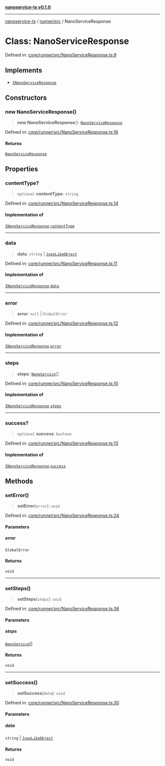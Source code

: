 [**nanoservice-ts v0.1.0**](/docs/ref/README)

***

[nanoservice-ts](/docs/ref/README) / [runner/src](/docs/ref/runner/src/README) / NanoServiceResponse

# Class: NanoServiceResponse

Defined in: [core/runner/src/NanoServiceResponse.ts:9](https://github.com/deskree-inc/nanoservice-ts/blob/cd1933c250152cb6abc77d2acbfd230236ada573/core/runner/src/NanoServiceResponse.ts#L9)

## Implements

- [`INanoServiceResponse`](/docs/ref/runner/src/interfaces/INanoServiceResponse)

## Constructors

### new NanoServiceResponse()

> **new NanoServiceResponse**(): [`NanoServiceResponse`](/docs/ref/runner/src/classes/NanoServiceResponse)

Defined in: [core/runner/src/NanoServiceResponse.ts:16](https://github.com/deskree-inc/nanoservice-ts/blob/cd1933c250152cb6abc77d2acbfd230236ada573/core/runner/src/NanoServiceResponse.ts#L16)

#### Returns

[`NanoServiceResponse`](/docs/ref/runner/src/classes/NanoServiceResponse)

## Properties

### contentType?

> `optional` **contentType**: `string`

Defined in: [core/runner/src/NanoServiceResponse.ts:14](https://github.com/deskree-inc/nanoservice-ts/blob/cd1933c250152cb6abc77d2acbfd230236ada573/core/runner/src/NanoServiceResponse.ts#L14)

#### Implementation of

[`INanoServiceResponse`](/docs/ref/runner/src/interfaces/INanoServiceResponse).[`contentType`](/docs/ref/runner/src/interfaces/INanoServiceResponse#contenttype)

***

### data

> **data**: `string` \| [`JsonLikeObject`](/docs/ref/runner/src/interfaces/JsonLikeObject)

Defined in: [core/runner/src/NanoServiceResponse.ts:11](https://github.com/deskree-inc/nanoservice-ts/blob/cd1933c250152cb6abc77d2acbfd230236ada573/core/runner/src/NanoServiceResponse.ts#L11)

#### Implementation of

[`INanoServiceResponse`](/docs/ref/runner/src/interfaces/INanoServiceResponse).[`data`](/docs/ref/runner/src/interfaces/INanoServiceResponse#data)

***

### error

> **error**: `null` \| `GlobalError`

Defined in: [core/runner/src/NanoServiceResponse.ts:12](https://github.com/deskree-inc/nanoservice-ts/blob/cd1933c250152cb6abc77d2acbfd230236ada573/core/runner/src/NanoServiceResponse.ts#L12)

#### Implementation of

[`INanoServiceResponse`](/docs/ref/runner/src/interfaces/INanoServiceResponse).[`error`](/docs/ref/runner/src/interfaces/INanoServiceResponse#error)

***

### steps

> **steps**: [`NanoService`](/docs/ref/runner/src/classes/NanoService)[]

Defined in: [core/runner/src/NanoServiceResponse.ts:10](https://github.com/deskree-inc/nanoservice-ts/blob/cd1933c250152cb6abc77d2acbfd230236ada573/core/runner/src/NanoServiceResponse.ts#L10)

#### Implementation of

[`INanoServiceResponse`](/docs/ref/runner/src/interfaces/INanoServiceResponse).[`steps`](/docs/ref/runner/src/interfaces/INanoServiceResponse#steps)

***

### success?

> `optional` **success**: `boolean`

Defined in: [core/runner/src/NanoServiceResponse.ts:13](https://github.com/deskree-inc/nanoservice-ts/blob/cd1933c250152cb6abc77d2acbfd230236ada573/core/runner/src/NanoServiceResponse.ts#L13)

#### Implementation of

[`INanoServiceResponse`](/docs/ref/runner/src/interfaces/INanoServiceResponse).[`success`](/docs/ref/runner/src/interfaces/INanoServiceResponse#success)

## Methods

### setError()

> **setError**(`error`): `void`

Defined in: [core/runner/src/NanoServiceResponse.ts:24](https://github.com/deskree-inc/nanoservice-ts/blob/cd1933c250152cb6abc77d2acbfd230236ada573/core/runner/src/NanoServiceResponse.ts#L24)

#### Parameters

##### error

`GlobalError`

#### Returns

`void`

***

### setSteps()

> **setSteps**(`steps`): `void`

Defined in: [core/runner/src/NanoServiceResponse.ts:36](https://github.com/deskree-inc/nanoservice-ts/blob/cd1933c250152cb6abc77d2acbfd230236ada573/core/runner/src/NanoServiceResponse.ts#L36)

#### Parameters

##### steps

[`NanoService`](/docs/ref/runner/src/classes/NanoService)[]

#### Returns

`void`

***

### setSuccess()

> **setSuccess**(`data`): `void`

Defined in: [core/runner/src/NanoServiceResponse.ts:30](https://github.com/deskree-inc/nanoservice-ts/blob/cd1933c250152cb6abc77d2acbfd230236ada573/core/runner/src/NanoServiceResponse.ts#L30)

#### Parameters

##### data

`string` | [`JsonLikeObject`](/docs/ref/runner/src/interfaces/JsonLikeObject)

#### Returns

`void`
